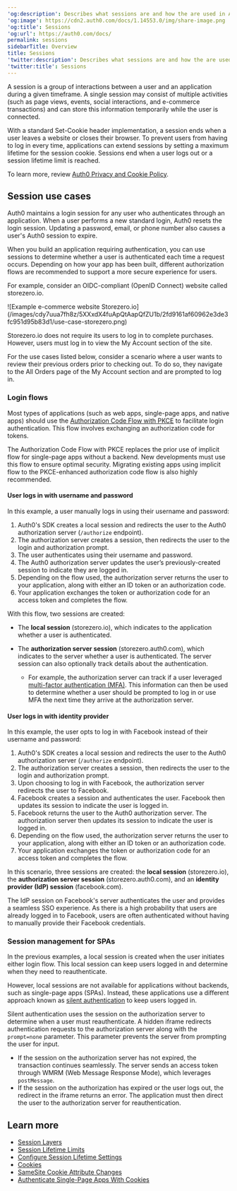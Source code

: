 ---
'og:description': Describes what sessions are and how the are used in Auth0.
'og:image': https://cdn2.auth0.com/docs/1.14553.0/img/share-image.png
'og:title': Sessions
'og:url': https://auth0.com/docs/
permalink: sessions
sidebarTitle: Overview
title: Sessions
'twitter:description': Describes what sessions are and how the are used in Auth0.
'twitter:title': Sessions
---
A session is a group of interactions between a user and an application during a given timeframe. A single session may consist of multiple activities (such as page views, events, social interactions, and e-commerce transactions) and can store this information temporarily while the user is connected.

With a standard Set-Cookie header implementation, a session ends when a user leaves a website or closes their browser. To prevent users from having to log in every time, applications can extend sessions by setting a maximum lifetime for the <Tooltip tip="Session Cookie: Entity that, when present, allows the user to be considered authenticated." cta="View Glossary" href="/docs/glossary?term=session+cookie">session cookie</Tooltip>. Sessions end when a user logs out or a session lifetime limit is reached.

To learn more, review [Auth0 Privacy and Cookie Policy](https://auth0.com/privacy).

## Session use cases

Auth0 maintains a login session for any user who authenticates through an application. When a user performs a new standard login, Auth0 resets the login session. Updating a password, email, or phone number also causes a user's Auth0 session to expire.

When you build an application requiring authentication, you can use sessions to determine whether a user is authenticated each time a request occurs. Depending on how your app has been built, different <Tooltip tip="Authorization Flow: Authorization grant (or workflow) specified in the OAuth 2.0 framework." cta="View Glossary" href="/docs/glossary?term=authorization+flows">authorization flows</Tooltip> are recommended to support a more secure experience for users.

For example, consider an OIDC-compliant (<Tooltip tip="OpenID: Open standard for authentication that allows applications to verify users' identities without collecting and storing login information." cta="View Glossary" href="/docs/glossary?term=OpenID">OpenID</Tooltip> Connect) website called storezero.io.

<Frame>![Example e-commerce website Storezero.io](/images/cdy7uua7fh8z/5XXxdX4fuApQtAapQfZU1b/2fd9161af60962e3de3fc951d95b83d1/use-case-storezero.png)</Frame>

Storezero.io does not require its users to log in to complete purchases. However, users must log in to view the My Account section of the site.

For the use cases listed below, consider a scenario where a user wants to review their previous orders prior to checking out. To do so, they navigate to the All Orders page of the My Account section and are prompted to log in.

### Login flows

Most types of applications (such as web apps, single-page apps, and native apps) should use the [Authorization Code Flow with PKCE](/docs/get-started/authentication-and-authorization-flow/authorization-code-flow-with-pkce) to facilitate login authentication. This flow involves exchanging an authorization code for tokens.

<Callout icon="file-lines" color="#0EA5E9" iconType="regular">

The Authorization Code Flow with PKCE replaces the prior use of implicit flow for single-page apps without a backend. New developments must use this flow to ensure optimal security. Migrating existing apps using implicit flow to the PKCE-enhanced authorization code flow is also highly recommended.

</Callout>

#### User logs in with username and password

In this example, a user manually logs in using their username and password:

1. Auth0's SDK creates a local session and redirects the user to the Auth0 authorization server (`/authorize` endpoint).
2. The authorization server creates a session, then redirects the user to the login and authorization prompt.
3. The user authenticates using their username and password.
4. The Auth0 authorization server updates the user’s previously-created session to indicate they are logged in.
5. Depending on the flow used, the authorization server returns the user to your application, along with either an ID token or an authorization code.
6. Your application exchanges the token or authorization code for an access token and completes the flow.

With this flow, two sessions are created:

* The **local session** (storezero.io), which indicates to the application whether a user is authenticated.
* The **<Tooltip tip="Authorization Server: Centralized server that contributes to defining the boundaries of a user’s access. For example, your authorization server can control the data, tasks, and features available to a user." cta="View Glossary" href="/docs/glossary?term=authorization+server">authorization server</Tooltip> session** (storezero.auth0.com), which indicates to the server whether a user is authenticated. The server session can also optionally track details about the authentication.

  + For example, the authorization server can track if a user leveraged [multi-factor authentication (MFA)](/docs/secure/multi-factor-authentication). This information can then be used to determine whether a user should be prompted to log in or use MFA the next time they arrive at the authorization server.

#### User logs in with identity provider

In this example, the user opts to log in with Facebook instead of their username and password:

1. Auth0's SDK creates a local session and redirects the user to the Auth0 authorization server (`/authorize` endpoint).
2. The authorization server creates a session, then redirects the user to the login and authorization prompt.
3. Upon choosing to log in with Facebook, the authorization server redirects the user to Facebook.
4. Facebook creates a session and authenticates the user. Facebook then updates its session to indicate the user is logged in.
5. Facebook returns the user to the Auth0 authorization server. The authorization server then updates its session to indicate the user is logged in.
6. Depending on the flow used, the authorization server returns the user to your application, along with either an ID token or an authorization code.
7. Your application exchanges the token or authorization code for an access token and completes the flow.

In this scenario, three sessions are created: the **local session** (storezero.io), the **authorization server session** (storezero.auth0.com), and an **<Tooltip tip="Identity Provider (IdP): Service that stores and manages digital identities." cta="View Glossary" href="/docs/glossary?term=identity+provider">identity provider</Tooltip> (IdP) session** (facebook.com).

The IdP session on Facebook's server authenticates the user and provides a seamless <Tooltip tip="Single Sign-On (SSO): Service that, after a user logs into one applicaton, automatically logs that user in to other applications." cta="View Glossary" href="/docs/glossary?term=SSO">SSO</Tooltip> experience. As there is a high probability that users are already logged in to Facebook, users are often authenticated without having to manually provide their Facebook credentials.

### Session management for SPAs

In the previous examples, a local session is created when the user initiates either login flow. This local session can keep users logged in and determine when they need to reauthenticate.

However, local sessions are not available for applications without backends, such as single-page apps (SPAs). Instead, these applications use a different approach known as [silent authentication](/docs/authenticate/login/configure-silent-authentication) to keep users logged in.

Silent authentication uses the session on the authorization server to determine when a user must reauthenticate. A hidden iframe redirects authentication requests to the authorization server along with the `prompt=none` parameter. This parameter prevents the server from prompting the user for input.

* If the session on the authorization server has not expired, the transaction continues seamlessly. The server sends an <Tooltip tip="Access Token: Authorization credential, in the form of an opaque string or JWT, used to access an API." cta="View Glossary" href="/docs/glossary?term=access+token">access token</Tooltip> through WMRM (Web Message Response Mode), which leverages `postMessage`.
* If the session on the authorization has expired or the user logs out, the redirect in the iframe returns an error. The application must then direct the user to the authorization server for reauthentication.

## Learn more

* [Session Layers](/docs/manage-users/sessions/session-layers)
* [Session Lifetime Limits](/docs/manage-users/sessions/session-lifetime-limits)
* [Configure Session Lifetime Settings](/docs/manage-users/sessions/configure-session-lifetime-settings)
* [Cookies](/docs/manage-users/cookies)
* [SameSite Cookie Attribute Changes](/docs/manage-users/cookies/samesite-cookie-attribute-changes)
* [Authenticate Single-Page Apps With Cookies](/docs/manage-users/cookies/spa-authenticate-with-cookies)